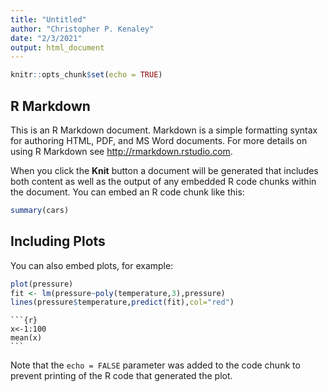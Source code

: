 ```yaml
---
title: "Untitled"
author: "Christopher P. Kenaley"
date: "2/3/2021"
output: html_document
---
```


```r
knitr::opts_chunk$set(echo = TRUE)
```

## R Markdown

This is an R Markdown document. Markdown is a simple formatting syntax for authoring HTML, PDF, and MS Word documents. For more details on using R Markdown see <http://rmarkdown.rstudio.com>.

When you click the **Knit** button a document will be generated that includes both content as well as the output of any embedded R code chunks within the document. You can embed an R code chunk like this:

```r
summary(cars)
```

## Including Plots

You can also embed plots, for example:

```r
plot(pressure)
fit <- lm(pressure~poly(temperature,3),pressure)
lines(pressure$temperature,predict(fit),col="red")

```


<pre><code>```{r}
x<-1:100
mean(x)
```</code></pre>

Note that the `echo = FALSE` parameter was added to the code chunk to prevent printing of the R code that generated the plot.
